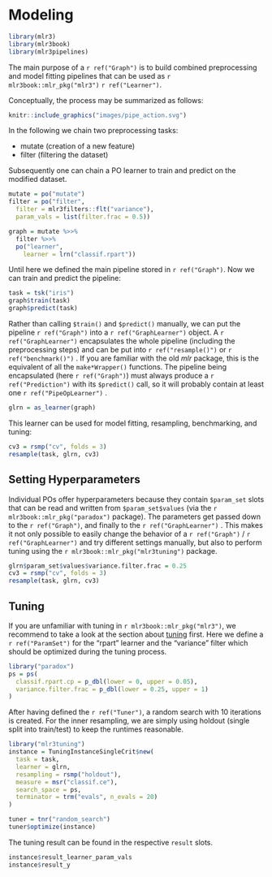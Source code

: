 # Modeling {#pipe-modeling .unnumbered}

```r
library(mlr3)
library(mlr3book)
library(mlr3pipelines)
```

The main purpose of a `r ref("Graph")` is to build combined preprocessing and model fitting pipelines that can be used as `r mlr3book::mlr_pkg("mlr3")` `r ref("Learner")`.

Conceptually, the process may be summarized as follows:

```r
knitr::include_graphics("images/pipe_action.svg")
```

In the following we chain two preprocessing tasks:

* mutate (creation of a new feature)
* filter (filtering the dataset)

Subsequently one can chain a PO learner to train and predict on the modified dataset.

```r
mutate = po("mutate")
filter = po("filter",
  filter = mlr3filters::flt("variance"),
  param_vals = list(filter.frac = 0.5))

graph = mutate %>>%
  filter %>>%
  po("learner",
    learner = lrn("classif.rpart"))
```

Until here we defined the main pipeline stored in `r ref("Graph")`.
Now we can train and predict the pipeline:

```r
task = tsk("iris")
graph$train(task)
graph$predict(task)
```

Rather than calling `$train()` and `$predict()` manually, we can put the pipeline `r ref("Graph")` into a `r ref("GraphLearner")` object.
A `r ref("GraphLearner")` encapsulates the whole pipeline (including the preprocessing steps) and can be put into `r ref("resample()")` or `r ref("benchmark()")` .
If you are familiar with the old _mlr_ package, this is the equivalent of all the `make*Wrapper()` functions.
The pipeline being encapsulated (here `r ref("Graph")`) must always produce a `r ref("Prediction")`  with its `$predict()` call, so it will probably contain at least one `r ref("PipeOpLearner")` .

```r
glrn = as_learner(graph)
```

This learner can be used for model fitting, resampling, benchmarking, and tuning:

```r
cv3 = rsmp("cv", folds = 3)
resample(task, glrn, cv3)
```

## Setting Hyperparameters {#pipe-hyperpars}

Individual POs offer hyperparameters because they contain `$param_set` slots that can be read and written from `$param_set$values` (via the `r mlr3book::mlr_pkg("paradox")` package).
The parameters get passed down to the `r ref("Graph")`, and finally to the `r ref("GraphLearner")` .
This makes it not only possible to easily change the behavior of a `r ref("Graph")`  / `r ref("GraphLearner")` and try different settings manually, but also to perform tuning using the `r mlr3book::mlr_pkg("mlr3tuning")` package.

```r
glrn$param_set$values$variance.filter.frac = 0.25
cv3 = rsmp("cv", folds = 3)
resample(task, glrn, cv3)
```

## Tuning {#pipe-tuning}

If you are unfamiliar with tuning in `r mlr3book::mlr_pkg("mlr3")`, we recommend to take a look at the section about [tuning](#tuning) first.
Here we define a `r ref("ParamSet")` for the "rpart" learner and the "variance" filter which should be optimized during the tuning process.

```r
library("paradox")
ps = ps(
  classif.rpart.cp = p_dbl(lower = 0, upper = 0.05),
  variance.filter.frac = p_dbl(lower = 0.25, upper = 1)
)
```

After having defined the `r ref("Tuner")`, a random search with 10 iterations is created.
For the inner resampling, we are simply using holdout (single split into train/test) to keep the runtimes reasonable.

```r
library("mlr3tuning")
instance = TuningInstanceSingleCrit$new(
  task = task,
  learner = glrn,
  resampling = rsmp("holdout"),
  measure = msr("classif.ce"),
  search_space = ps,
  terminator = trm("evals", n_evals = 20)
)
```

```r
tuner = tnr("random_search")
tuner$optimize(instance)
```

The tuning result can be found in the respective `result` slots.

```r
instance$result_learner_param_vals
instance$result_y
```
